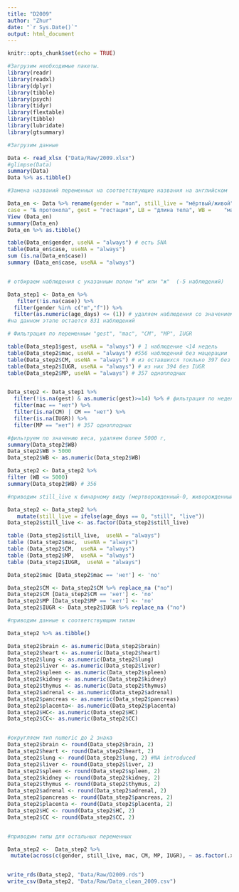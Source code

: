 ```yaml
---
title: "D2009"
author: "Zhur"
date: "`r Sys.Date()`"
output: html_document
---
```


```r
knitr::opts_chunk$set(echo = TRUE)
```


```r
#Загрузим необходимые пакеты.
library(readr)
library(readxl)
library(dplyr)
library(tibble)
library(psych)
library(tidyr)
library(flextable)
library(tibble)
library(lubridate)
library(gtsummary)
```
```r
#Загрузим данные

Data <- read_xlsx ("Data/Raw/2009.xlsx")
#glimpse(Data)
summary(Data)
Data %>% as.tibble()
```
```r
#Замена названий переменных на соответствующие названия на английском

Data_en <- Data %>% rename(gender = "пол", still_live = "мёртвый/живой", age_days = "возраст",	
case = "№ протокола", gest = "гестация", LB	= "длина тела", WB =	"масса тела", brain =	"мозг", heart = "сердце", lung	= "лёгкие", liver	= "печень", spleen	= "селезенка", kidney =	"почки", thymus	= "тимус", adrenal = "н/п", pancreas = "пжж", placenta =	"плацента", mac	= "мацерация", CM	= "ВПР", MP = "многоплодная", IUGR	= "СЗРП", HC = "окружность головы", CC	= "окружность груди")
View (Data_en)
summary(Data_en)
Data_en %>% as.tibble()

```
```r
table(Data_en$gender, useNA = "always") # есть 5NA
table(Data_en$case, useNA = "always")
sum (is.na(Data_en$case))
summary (Data_en$case, useNA = "always")


# отбираем наблюдения с указанным полом "м" или "ж"  (-5 наблюдений)

Data_step1 <- Data_en %>%
   filter(!is.na(case)) %>%
  filter(gender %in% c("m","f")) %>% 
  filter(as.numeric(age_days) <= (1)) # удаляем наблюдения со значением переменной > 1
#на данном этапе остается 831 наблюдений

```

```r
# Фильтрация по переменным "gest", "mac", "CM", "MP", IUGR 

table(Data_step1$gest, useNA = "always") # 1 наблюдение <14 недель  
table(Data_step2$mac, useNA = "always") #556 наблюдений без мацерации 
table(Data_step2$CM, useNA = "always") # из оставшихся токлько 397 без CM (NA и нет)
table(Data_step2$IUGR, useNA = "always") # из них 394 без IUGR
table(Data_step2$MP, useNA = "always") # 357 одноплодных


Data_step2 <- Data_step1 %>% 
  filter(!is.na(gest) & as.numeric(gest)>=14) %>% # фильтрация по неделям гестации 
  filter(mac == "нет") %>% 
  filter(is.na(CM) | CM == "нет") %>% 
  filter(is.na(IUGR)) %>% 
  filter(MP == "нет") # 357 одноплодных

#фильтруем по значению веса, удаляем более 5000 г, 
summary(Data_step2$WB)
Data_step2$WB > 5000
Data_step2$WB <- as.numeric(Data_step2$WB)

Data_step2 <- Data_step2 %>% 
filter (WB <= 5000)
summary(Data_step2$WB) # 356

#приводим still_live к бинарному виду (мертворожденный-0, живорожденный -1

Data_step2 <- Data_step2 %>% 
   mutate(still_live = ifelse(age_days == 0, "still", "live"))
Data_step2$still_live <- as.factor(Data_step2$still_live)

```


```r
table (Data_step2$still_live,  useNA = "always")
table (Data_step2$mac,  useNA = "always")
table (Data_step2$CM,  useNA = "always")
table (Data_step2$MP,  useNA = "always")
table (Data_step2$IUGR,  useNA = "always")

Data_step2$mac [Data_step2$mac == 'нет'] <- 'no'

Data_step2$CM <- Data_step2$CM %>% replace_na ("no")
Data_step2$CM [Data_step2$CM == 'нет'] <- 'no'
Data_step2$MP [Data_step2$MP == 'нет'] <- 'no'
Data_step2$IUGR <- Data_step2$IUGR %>% replace_na ("no")

```


```r
#приводим данные к соответствующим типам

Data_step2 %>% as.tibble()

Data_step2$brain <- as.numeric(Data_step2$brain)
Data_step2$heart <- as.numeric(Data_step2$heart)
Data_step2$lung <- as.numeric(Data_step2$lung)
Data_step2$liver <- as.numeric(Data_step2$liver)
Data_step2$spleen <- as.numeric(Data_step2$spleen)
Data_step2$kidney <- as.numeric(Data_step2$kidney)
Data_step2$thymus <- as.numeric(Data_step2$thymus)
Data_step2$adrenal <- as.numeric(Data_step2$adrenal)
Data_step2$pancreas <- as.numeric(Data_step2$pancreas)
Data_step2$placenta<- as.numeric(Data_step2$placenta)
Data_step2$HC<- as.numeric(Data_step2$HC)
Data_step2$CC<- as.numeric(Data_step2$CC)


#округляем тип numeric до 2 знака
Data_step2$brain <- round(Data_step2$brain, 2)
Data_step2$heart <- round(Data_step2$heart, 2)
Data_step2$lung <- round(Data_step2$lung, 2) #NA introduced
Data_step2$liver <- round(Data_step2$liver, 2)
Data_step2$spleen <- round(Data_step2$spleen, 2)
Data_step2$kidney <- round(Data_step2$kidney, 2) 
Data_step2$thymus <- round(Data_step2$thymus, 2)
Data_step2$adrenal <- round(Data_step2$adrenal, 2)
Data_step2$pancreas <- round(Data_step2$pancreas, 2)
Data_step2$placenta <- round(Data_step2$placenta, 2)
Data_step2$HC <- round(Data_step2$HC, 2)
Data_step2$CC <- round(Data_step2$CC, 2)


#приводим типы для остальных переменных

Data_step2 <-  Data_step2 %>%
 mutate(across(c(gender, still_live, mac, CM, MP, IUGR), ~ as.factor(.x)), across(c(case, gest, age_days, gest, LB, WB), ~ as.numeric(.x))) 


write_rds(Data_step2, "Data/Raw/D2009.rds") 
write_csv(Data_step2, "Data/Raw/Data_clean_2009.csv")

```

